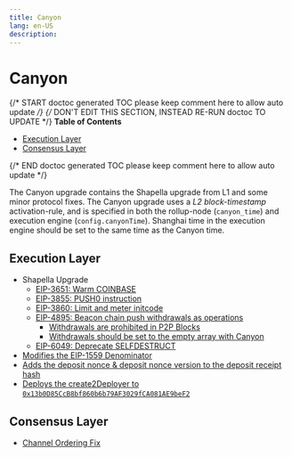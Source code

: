 ```yaml
---
title: Canyon
lang: en-US
description:
---
```


# Canyon

{/* START doctoc generated TOC please keep comment here to allow auto update */}
{/* DON'T EDIT THIS SECTION, INSTEAD RE-RUN doctoc TO UPDATE */}
**Table of Contents**

- [Execution Layer](#execution-layer)
- [Consensus Layer](#consensus-layer)

{/* END doctoc generated TOC please keep comment here to allow auto update */}

[eip3651]: https://eips.ethereum.org/EIPS/eip-3651
[eip3855]: https://eips.ethereum.org/EIPS/eip-3855
[eip3860]: https://eips.ethereum.org/EIPS/eip-3860
[eip4895]: https://eips.ethereum.org/EIPS/eip-4895
[eip6049]: https://eips.ethereum.org/EIPS/eip-6049
[block-validation]: ../rollup-node-p2p.md#block-validation
[payload-attributes]: ../derivation.md#building-individual-payload-attributes
[1559-params]: ../exec-engine.md#1559-parameters
[channel-reading]: ../derivation.md#reading
[deposit-reading]: ../deposits.md#deposit-receipt
[create2deployer]: ../predeploys.md#create2deployer

The Canyon upgrade contains the Shapella upgrade from L1 and some minor protocol fixes.
The Canyon upgrade uses a _L2 block-timestamp_ activation-rule, and is specified in both the
rollup-node (`canyon_time`) and execution engine (`config.canyonTime`). Shanghai time in the
execution engine should be set to the same time as the Canyon time.

## Execution Layer

- Shapella Upgrade
  - [EIP-3651: Warm COINBASE][eip3651]
  - [EIP-3855: PUSH0 instruction][eip3855]
  - [EIP-3860: Limit and meter initcode][eip3860]
  - [EIP-4895: Beacon chain push withdrawals as operations][eip4895]
    - [Withdrawals are prohibited in P2P Blocks][block-validation]
    - [Withdrawals should be set to the empty array with Canyon][payload-attributes]
  - [EIP-6049: Deprecate SELFDESTRUCT][eip6049]
- [Modifies the EIP-1559 Denominator][1559-params]
- [Adds the deposit nonce & deposit nonce version to the deposit receipt hash][deposit-reading]
- [Deploys the create2Deployer to `0x13b0D85CcB8bf860b6b79AF3029fCA081AE9beF2`][create2deployer]

## Consensus Layer

- [Channel Ordering Fix][channel-reading]
